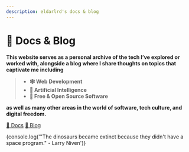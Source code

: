 ```yaml
---
description: eldarlrd's docs & blog
---
```

# 👾 Docs & Blog
**This website serves as a personal archive of the tech I’ve explored or worked with,
alongside a blog where I share thoughts on topics that captivate me including**

> - **🕸️ Web Development**
> - **🤖 Artificial Intelligence**
> - **🦌 Free & Open Source Software**

**as well as many other areas in the world of software, tech culture, and digital freedom.**

<nav className='pagination-nav docusaurus-mt-lg' aria-label='Main pages'>
  <a className='nav-intro card pagination-nav__link padding--lg text--center' href='/eldarlrd/web-dev'>📜 Docs</a>
  <a className='nav-intro card pagination-nav__link padding--lg text--center' href='/eldarlrd/blog'>💭 Blog</a>
</nav>

<!-- Easter Egg -->
{console.log('"The dinosaurs became extinct because they didn\'t have a space program." - Larry Niven')}
